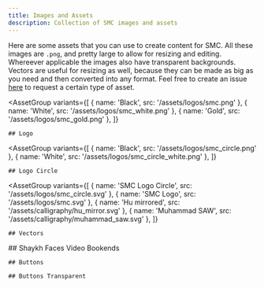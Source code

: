 ```yaml
---
title: Images and Assets
description: Collection of SMC images and assets
---
```



Here are some assets that you can use to create content for SMC. All these images are `.png`, and pretty large to allow for resizing and editing. Whereever applicable the images also have transparent backgrounds. Vectors are useful for resizing as well, because they can be made as big as you need and then converted into any format. Feel free to create an issue [here](https://github.com/muhammadanwaystudent/smc-docs/issues) to request a certain type of asset.

<AssetGroup
	variants={[
		{ name: 'Black', src: '/assets/logos/smc.png' },
		{ name: 'White', src: '/assets/logos/smc_white.png' },
		{ name: 'Gold', src: '/assets/logos/smc_gold.png' },
	]}
>
	## Logo
</AssetGroup>

<AssetGroup
	variants={[
		{ name: 'Black', src: '/assets/logos/smc_circle.png' },
		{ name: 'White', src: '/assets/logos/smc_circle_white.png' },
	]}
>
	## Logo Circle
</AssetGroup>

<AssetGroup
	variants={[
		{ name: 'SMC Logo Circle', src: '/assets/logos/smc_circle.svg' },
		{ name: 'SMC Logo', src: '/assets/logos/smc.svg' },
		{ name: 'Hu mirrored', src: '/assets/calligraphy/hu_mirror.svg' },
		{ name: 'Muhammad SAW', src: '/assets/calligraphy/muhammad_saw.svg' },
	]}
>
	## Vectors
</AssetGroup>
<AssetGroup
	variants={[
		{ 
			name: 'Mawalana Shaykh Abdullah al faiz ad Daghestani QS', 
			src: '/assets/bookends/mawlana_shaykh_abdallah_al_faiz_ad_daghestani_qs.png' 
		},
		{ 
			name: 'Mawalana Shaykh Abdullah al faiz ad Daghestani QS', 
        	src: '/assets/bookends/mawlana_shaykh_abdullah_al_faiz_ad_daghestani_qs-fullbody.png' 
		},
		{ 
			name: 'Mawlana Shaykh Muhammad Adil al Rabbani QS', 
        	src: '/assets/bookends/mawlana_shaykh_muhammad_adil_al_rabbani.png' 
		},
		{ 
			name: 'Mawlana Shaykh Muhammad Adil al Rabbani QS', 
        	src: '/assets/bookends/mawlana_shaykh_muhammad_adil_al_rabbani_blackvest.png' 
		},
		{ 
			name: 'Mawlana Shaykh Muhammad Nazim Adil Al Haqqani QS', 
        	src: '/assets/bookends/mawlana_shaykh_nazim_al_haqqani_qs.png' 
		},
		{ 
			name: 'Mawlana Shaykh Muhammad Nazim Adil Al Haqqani QS', 
        	src: '/assets/bookends/mawlana_shaykh_nazim_al_haqqani_qs_purple.png' 
		},
		{ 
			name: 'Mawlana Shaykh Nurjan Mirahmadi QS',
			src: '/assets/bookends/mawlana_shaykh_nurjan_mirahmadi_green_turban.png'
		},
        { 
			name: 'Mawlana Shaykh Nurjan Mirahmadi QS', 
			src: '/assets/bookends/mawlana_shaykh_nurjan_mirahmadi_white_turban.png' 
		},
	]}
>
	## Shaykh Faces Video Bookends
</AssetGroup>
<AssetGroup
	variants={[
        {
			name: 'Mawlana Shaykh Nurjan Mirahmadi QS',
			src: '/assets/buttons/button-mawlana_shaykh_nurjan_mirahmadi_qs.png',
		},
		{
			name: 'Mawlana Shaykh Nurjan Mirahmadi QS',
			src: '/assets/buttons/button-mawlana_shaykh_nurjan_mirahmadi_qs-yt.png',
		},
        {
			name: 'Mawlana Shaykh Hisham Kabbani QS',
			src: '/assets/buttons/button-mawlana_shakykh_hisham_kabbani_qs.png',
		},
		{
			name: 'Mawlana Shaykh Muhammad Adil al Rabbani QS',
			src: '/assets/buttons/button-mawlana_shaykh_muhammad_adil_al_rabbani_qs.png',
		},
		{
			name: 'Mawlana Shaykh Muhammad Nazim Adil Al Haqqani QS',
			src: '/assets/buttons/button-mawlana_shaykh_muhammad_nazim_adil_al_haqqani_qs.png',
		},
		{
			name: 'Mawalana Shayukh Abdullah al faiz ad Daghestani QS',
			src: '/assets/buttons/button-mawlana_shaykh_abdullah_al_faiz_ad_daghestani_qs.png',
		},
		{
			name: 'Mawlana Sharafuddin ad-Daghestani QS',
			src: '/assets/buttons/button-mawlana_shaykh_sharafuddin_ad_daghestani_qs.png',
		},
		{
			name: 'Mawlana Abu Muhammad al-Madani QS',
			src: '/assets/buttons/button-mawlana_shaykh_abu_muhammad_al_madani_qs.png',
		},
		{
			name: 'Mawlana Abu Ahmad as-Sughuri QS',
			src: '/assets/buttons/button-mawlana_shaykh_abu_ahmad_sughuri_qs.png',
		},
		{
			name: 'Mawlana Jamaluddin al-Ghumuqi al-Husayni QS',
			src: '/assets/buttons/button-mawlana_jamaluddin_al_ghumuqi_al_husayni_qs.png',
		},
		{
			name: 'Mawlana Khalid al-Baghdadi QS',
			src: '/assets/buttons/button-mawlana_shaykh_khalid_al_baghdadi_qs.png',
		},
		{
			name: 'Mawlana Muhammad Baha’uddin Shah Naqshband QS',
			src: '/assets/buttons/button-mawlana_shah_bahauddin_naqshbandi_qs.png',
		},
    ]}

>

    ## Buttons

</AssetGroup>
<AssetGroup
	variants={[
		{ name: 'Empty old', src: '/assets/buttons/button-old-empty.png' },
		{ name: 'Empty new', src: '/assets/buttons/button-new-empty.png' },
        {
			name: 'Mawlana Shaykh Nurjan Mirahmadi QS',
			src: '/assets/buttons/button-mawlana_shaykh_nurjan_mirahmadi_qs-transparent.png',
		},
		{
			name: 'Mawlana Shaykh Nurjan Mirahmadi QS',
			src: '/assets/buttons/button-mawlana_shaykh_nurjan_mirahmadi_qs-yt-transparent.png',
		},
        {
			name: 'Mawlana Shaykh Hisham Kabbani QS',
			src: '/assets/buttons/button-mawlana_shakykh_hisham_kabbani_qs-transparent.png',
		},
		{
			name: 'Mawlana Shaykh Muhammad Adil al Rabbani QS',
			src: '/assets/buttons/button-mawlana_shaykh_muhammad_adil_al_rabbani_qs-transparent.png',
		},
		{
			name: 'Mawlana Abu Muhammad al-Madani QS',
			src: '/assets/buttons/button-mawlana_shaykh_abu_muhammad_al_madani_qs-transparent.png',
		},
    ]}

>

    ## Buttons Transparent

</AssetGroup>
